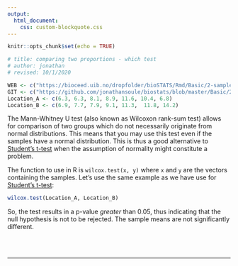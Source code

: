 ```yaml
---
output:
  html_document:
    css: custom-blockquote.css
---
```


```r
knitr::opts_chunk$set(echo = TRUE)

# title: comparing two proportions - which test
# author: jonathan
# revised: 10/1/2020 

WEB <- c("https://bioceed.uib.no/dropfolder/bioSTATS/Rmd/Basic/2-sample/mann-whitney.html")
GIT <- c("https://github.com/jonathansoule/biostats/blob/master/Basic/2-sample/mann-whitney.Rmd")
Location_A <- c(6.3, 6.3, 8.1, 8.9, 11.6, 10.4, 6.8)
Location_B <- c(6.9, 7.7, 7.9, 9.1, 11.3,  11.8, 14.2)
```
The Mann-Whitney U test (also known as Wilcoxon rank-sum test) allows for comparison of two groups which do not necessarily originate from normal distributions. This means that you may use this test even if the samples have a normal distribution. This is thus a good alternative to [Student’s t-test](http://biostats.w.uib.no/comparing-two-means-t-test/){target="_blank"} when the assumption of normality might constitute a problem.

The function to use in R is `wilcox.test(x, y)` where `x` and `y` are the vectors containing the samples. Let’s use the same example as we have use for [Student’s t-test](http://biostats.w.uib.no/comparing-two-means-t-test/){target="_blank"}:

```r
wilcox.test(Location_A, Location_B)
```
So, the test results in a p-value *greater* than 0.05, thus indicating that the null hypothesis is not to be rejected. The sample means are not significantly different.



<br/><br/>

***
<!-- UNCOMMENT TO ACTIVATE
Get the Rmarkdown file corresponding to this page on [GitHub](`r GIT`){target="_blank"}.
-->
